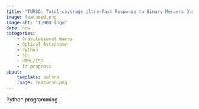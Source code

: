 ```yaml
---
title: "TURBO: Total-coverage Ultra-fast Response to Binary Mergers Observatory"
image: featured.png
image-alt: "TURBO logo"
date: now
categories:
    - Gravitational Waves
    - Optical Astronomy
    - Python
    - SQL
    - HTML/CSS
    - In progress
about: 
    template: solana
    image: featured.png
---
```


Python programming